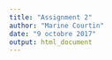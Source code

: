 ```yaml
---
title: "Assignment 2"
author: "Marine Courtin"
date: "9 octobre 2017"
output: html_document
---
```


